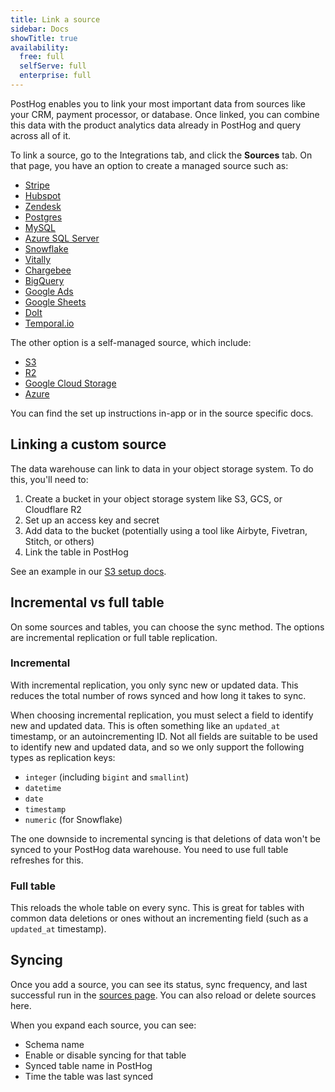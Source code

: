 ```yaml
---
title: Link a source
sidebar: Docs
showTitle: true
availability:
  free: full
  selfServe: full
  enterprise: full
---
```


PostHog enables you to link your most important data from sources like your CRM, payment processor, or database. Once linked, you can combine this data with the product analytics data already in PostHog and query across all of it.

To link a source, go to the Integrations tab, and click the **Sources** tab. On that page, you have an option to create a managed source such as:

- [Stripe](/docs/cdp/sources/stripe)
- [Hubspot](/docs/cdp/sources/hubspot)
- [Zendesk](/docs/cdp/sources/zendesk)
- [Postgres](/docs/cdp/sources/postgres)
- [MySQL](/docs/cdp/sources/mysql)
- [Azure SQL Server](/docs/cdp/sources/azure-db)
- [Snowflake](/docs/cdp/sources/snowflake)
- [Vitally](/docs/cdp/sources/vitally)
- [Chargebee](/docs/cdp/sources/chargebee)
- [BigQuery](/docs/cdp/sources/bigquery)
- [Google Ads](/docs/cdp/sources/google-ads)
- [Google Sheets](/docs/cdp/sources/google-sheets)
- [DoIt](/docs/cdp/sources/doit)
- [Temporal.io](/docs/cdp/sources/temporal)

The other option is a self-managed source, which include:

- [S3](/docs/cdp/sources/s3)
- [R2](/docs/cdp/sources/r2)
- [Google Cloud Storage](/docs/cdp/sources/gcs)
- [Azure](/docs/cdp/sources/azure-blob)

You can find the set up instructions in-app or in the source specific docs.


<InboundIpAddresses />

## Linking a custom source

The data warehouse can link to data in your object storage system. To do this, you'll need to:

1. Create a bucket in your object storage system like S3, GCS, or Cloudflare R2
2. Set up an access key and secret
3. Add data to the bucket (potentially using a tool like Airbyte, Fivetran, Stitch, or others)
4. Link the table in PostHog

See an example in our [S3 setup docs](/docs/cdp/sources/s3).

## Incremental vs full table

On some sources and tables, you can choose the sync method. The options are incremental replication or full table replication.

### Incremental

With incremental replication, you only sync new or updated data. This reduces the total number of rows synced and how long it takes to sync.

When choosing incremental replication, you must select a field to identify new and updated data. This is often something like an `updated_at` timestamp, or an autoincrementing ID. Not all fields are suitable to be used to identify new and updated data, and so we only support the following types as replication keys:
- `integer` (including `bigint` and `smallint`)
- `datetime`
- `date`
- `timestamp`
- `numeric` (for Snowflake)

The one downside to incremental syncing is that deletions of data won't be synced to your PostHog data warehouse. You need to use full table refreshes for this.

### Full table

This reloads the whole table on every sync. This is great for tables with common data deletions or ones without an incrementing field (such as a `updated_at` timestamp).

## Syncing

Once you add a source, you can see its status, sync frequency, and last successful run in the [sources page](https://us.posthog.com/pipeline/sources). You can also reload or delete sources here.

When you expand each source, you can see:

- Schema name
- Enable or disable syncing for that table
- Synced table name in PostHog
- Time the table was last synced

<ProductScreenshot
    imageLight={SettingsLight}
    imageDark={SettingsDark}
    alt="Source settings in PostHog"
    classes="rounded"
  />
